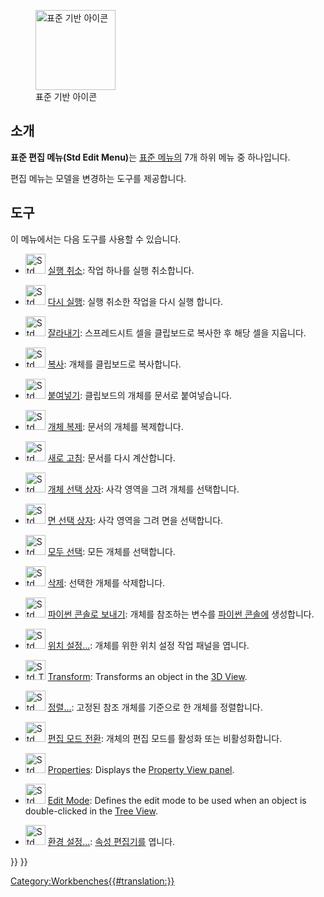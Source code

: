 <languages/>

{{Docnav
|[[Std_File_Menu/ko|표준 파일 메뉴]]
|[[Std_View_Menu/ko|표준 보기 메뉴]]
|[[Std_Base/ko|표준 기반]]
|IconL=
|IconR=
|IconC=Freecad.svg
}}

[[Image:Freecad.svg|thumb|128px|표준 기반 아이콘]]

{{TOCright}}

<span id="Introduction"></span>
==소개==

'''표준 편집 메뉴(Std Edit Menu)'''는 [[Standard_Menu/ko|표준 메뉴]]의 7개 하위 메뉴 중 하나입니다.

<!--Please keep info below synchronized with Std_Base, Standard_Menu, Std_File_Menu etc.-->
{{StdMenu
|
[[Std_File_Menu/ko|파일]]
&nbsp;&nbsp;&nbsp;
[[Std_Edit_Menu/ko|편집]]
&nbsp;&nbsp;&nbsp;
[[Std_View_Menu/ko|보기]]
&nbsp;&nbsp;&nbsp;
[[Std_Tools_Menu/ko|도구]]
&nbsp;&nbsp;&nbsp;
[[Std_Macro_Menu/ko|매크로]]
&nbsp;&nbsp;&nbsp;
[[Std_Windows_Menu/ko|창]]
&nbsp;&nbsp;&nbsp;
[[Std_Help_Menu/ko|도움말]]
}}

<!--Please keep info below synchronized with Standard_Menu-->
편집 메뉴는 모델을 변경하는 도구를 제공합니다.

<span id="Tools"></span>
==도구==

이 메뉴에서는 다음 도구를 사용할 수 있습니다.

* [[File:Std_Undo.svg|32px]] [[Std_Undo/ko|실행 취소]]: 작업 하나를 실행 취소합니다.

* [[File:Std_Redo.svg|32px]] [[Std_Redo/ko|다시 실행]]: 실행 취소한 작업을 다시 실행 합니다.

* [[File:Std_Cut.svg|32px]] [[Std_Cut/ko|잘라내기]]: 스프레드시트 셀을 클립보드로 복사한 후 해당 셀을 지웁니다.

* [[File:Std_Copy.svg|32px]] [[Std_Copy/ko|복사]]: 개체를 클립보드로 복사합니다.

* [[File:Std_Paste.svg|32px]] [[Std_Paste/ko|붙여넣기]]: 클립보드의 개체를 문서로 붙여넣습니다. 

<div class="mw-translate-fuzzy">
* [[File:Std_DuplicateSelection.svg|32px]] [[Std_DuplicateSelection/ko|개체 복제]]: 문서의 개체를 복제합니다.
</div> 

* [[File:Std_Refresh.svg|32px]] [[Std_Refresh/ko|새로 고침]]: 문서를 다시 계산합니다.

* [[File:Std_BoxSelection.svg|32px]] [[Std_BoxSelection/ko|개체 선택 상자]]: 사각 영역을 그려 개체를 선택합니다.

* [[File:Std_BoxElementSelection.svg|32px]] [[Std_BoxElementSelection/ko|면 선택 상자]]: 사각 영역을 그려 면을 선택합니다.

* [[File:Std_SelectAll.svg|32px]] [[Std_SelectAll/ko|모두 선택]]: 모든 개체를 선택합니다.

* [[File:Std_Delete.svg|32px]] [[Std_Delete/ko|삭제]]: 선택한 개체를 삭제합니다.

<div class="mw-translate-fuzzy">
* [[File:Std_SendToPythonConsole.svg|32px]] [[Std_SendToPythonConsole/ko|파이썬 콘솔로 보내기]]: 개체를 참조하는 변수를 [[Python_console/ko|파이썬 콘솔]]에 생성합니다. {{Version/ko|0.19}}
</div>

* [[File:Std_Placement.svg|32px]] [[Std_Placement/ko|위치 설정...]]: 개체를 위한 위치 설정 작업 패널을 엽니다.

* [[File:Std_TransformManip.svg|32px]] [[Std_TransformManip|Transform]]: Transforms an object in the [[3D_View|3D View]].

* [[File:Std_Alignment.svg|32px]] [[Std_Alignment/ko|정렬...]]: 고정된 참조 개체를 기준으로 한 개체를 정렬합니다.

* [[File:Std_Edit.svg|32px]] [[Std_Edit/ko|편집 모드 전환]]: 개체의 편집 모드를 활성화 또는 비활성화합니다.

* [[File:Std_Properties.svg|32px]] [[Std_Properties|Properties]]: Displays the [[Property_View|Property View panel]]. {{Version|1.0}}

* [[File:Std_UserEditMode.svg|32px]] [[Std_UserEditMode|Edit Mode]]: Defines the edit mode to be used when an object is double-clicked in the [[Tree_View|Tree View]]. {{Version|0.20}}

<div class="mw-translate-fuzzy">
* [[File:Std_DlgPreferences.svg|32px]] [[Std_DlgPreferences/ko|환경 설정...]]: [[Preferences_Editor/ko|속성 편집기]]를 엽니다. {{Emphasis|-- MacOS에서는 이 메뉴 옵션이 편집 메뉴 대신 FreeCAD 메뉴에 나타날 수 있습니다.}}
</div>


{{Docnav
|[[Std_File_Menu/ko|표준 파일 메뉴]]
|[[Std_View_Menu/ko|표준 보기 메뉴]]
|[[Std_Base/ko|표준 기반]]
|IconL=
|IconR=
|IconC=Freecad.svg
}}

{{Std_Base_navi{{#translation:}}}}
{{Userdocnavi{{#translation:}}}}
[[Category:Workbenches{{#translation:}}]]